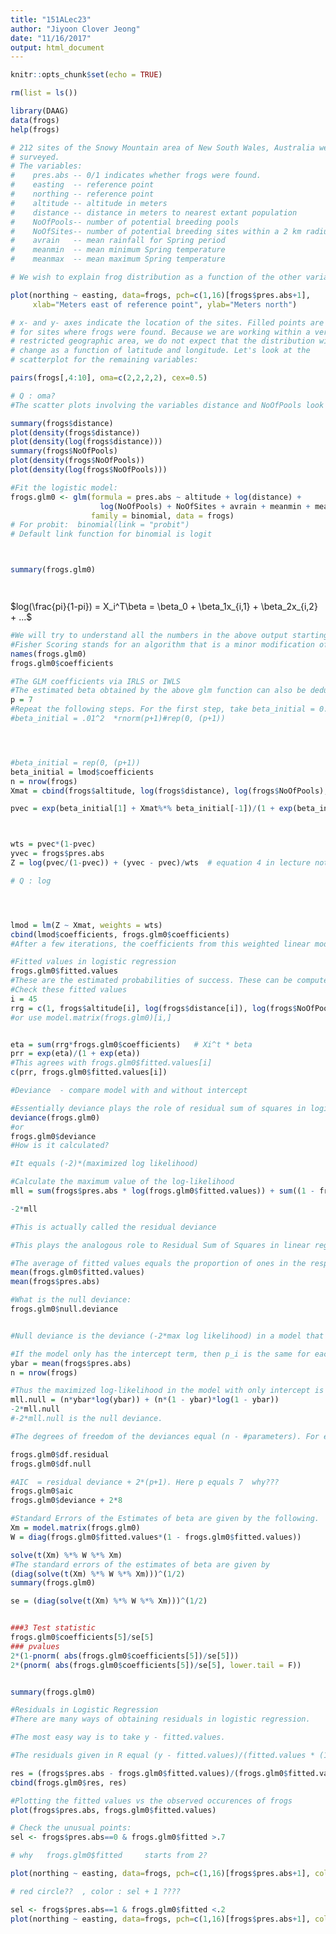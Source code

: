 ```yaml
---
title: "151ALec23"
author: "Jiyoon Clover Jeong"
date: "11/16/2017"
output: html_document
---
```


```r
knitr::opts_chunk$set(echo = TRUE)
```

```r
rm(list = ls())

library(DAAG)
data(frogs)
help(frogs)

# 212 sites of the Snowy Mountain area of New South Wales, Australia were
# surveyed.
# The variables:
#    pres.abs -- 0/1 indicates whether frogs were found.
#    easting  -- reference point
#    northing -- reference point
#    altitude -- altitude in meters
#    distance -- distance in meters to nearest extant population
#    NoOfPools-- number of potential breeding pools
#    NoOfSites-- number of potential breeding sites within a 2 km radius
#    avrain   -- mean rainfall for Spring period
#    meanmin  -- mean minimum Spring temperature
#    meanmax  -- mean maximum Spring temperature

# We wish to explain frog distribution as a function of the other variables. 

plot(northing ~ easting, data=frogs, pch=c(1,16)[frogs$pres.abs+1],
     xlab="Meters east of reference point", ylab="Meters north")

# x- and y- axes indicate the location of the sites. Filled points are
# for sites where frogs were found. Because we are working within a very
# restricted geographic area, we do not expect that the distribution will
# change as a function of latitude and longitude. Let's look at the
# scatterplot for the remaining variables:

pairs(frogs[,4:10], oma=c(2,2,2,2), cex=0.5)

# Q : oma?
#The scatter plots involving the variables distance and NoOfPools look a little odd. It makes sense to consider transforming them.   


```


```r
summary(frogs$distance)
plot(density(frogs$distance))
plot(density(log(frogs$distance))) 
summary(frogs$NoOfPools)
plot(density(frogs$NoOfPools))
plot(density(log(frogs$NoOfPools))) 


```

```r


#Fit the logistic model:
frogs.glm0 <- glm(formula = pres.abs ~ altitude + log(distance) +
                    log(NoOfPools) + NoOfSites + avrain + meanmin + meanmax,
                  family = binomial, data = frogs)
# For probit:  binomial(link = "probit")
# Default link function for binomial is logit



summary(frogs.glm0)




```


$log(\frac{pi}{1-pi}) = X_i^T\beta = \beta_0 + \beta_1x_{i,1} + \beta_2x_{i,2} + ...$


```r
#We will try to understand all the numbers in the above output starting with the coefficients. 
#Fisher Scoring stands for an algorithm that is a minor modification of Newton's method. Essentially in Fisher Scoring, one replaces the Hessian matrix of the log-likelihood function by its expectation. For logistic regression, the Hessian matrix of the log-likelihood function does not involve y and hence for logistic regression, there is no difference between Newton's method (and IRLS or IWLS) and Fisher Scoring. For other generalized linear models, they might be different. 
names(frogs.glm0)
frogs.glm0$coefficients

#The GLM coefficients via IRLS or IWLS
#The estimated beta obtained by the above glm function can also be deduced by manually going through the IRLS iterates (or by writing a for loop).
p = 7
#Repeat the following steps. For the first step, take beta_initial = 0.
#beta_initial = .01^2  *rnorm(p+1)#rep(0, (p+1))




#beta_initial = rep(0, (p+1))
beta_initial = lmod$coefficients
n = nrow(frogs)
Xmat = cbind(frogs$altitude, log(frogs$distance), log(frogs$NoOfPools), frogs$NoOfSites, frogs$avrain, frogs$meanmin, frogs$meanmax) 

pvec = exp(beta_initial[1] + Xmat%*% beta_initial[-1])/(1 + exp(beta_initial[1] + Xmat%*%beta_initial[-1]))



wts = pvec*(1-pvec)
yvec = frogs$pres.abs
Z = log(pvec/(1-pvec)) + (yvec - pvec)/wts  # equation 4 in lecture note

# Q : log 




lmod = lm(Z ~ Xmat, weights = wts)
cbind(lmod$coefficients, frogs.glm0$coefficients)
#After a few iterations, the coefficients from this weighted linear model coincide with those given by glm. 

```


```r


#Fitted values in logistic regression
frogs.glm0$fitted.values
#These are the estimated probabilities of success. These can be computed from the estimates of the beta coefficients as follows. 
#Check these fitted values
i = 45
rrg = c(1, frogs$altitude[i], log(frogs$distance[i]), log(frogs$NoOfPools[i]), frogs$NoOfSites[i], frogs$avrain[i], frogs$meanmin[i], frogs$meanmax[i])
#or use model.matrix(frogs.glm0)[i,]


eta = sum(rrg*frogs.glm0$coefficients)   # Xi^t * beta
prr = exp(eta)/(1 + exp(eta))
#This agrees with frogs.glm0$fitted.values[i]
c(prr, frogs.glm0$fitted.values[i])

#Deviance  - compare model with and without intercept

#Essentially deviance plays the role of residual sum of squares in logistic regression. 
deviance(frogs.glm0)
#or
frogs.glm0$deviance
#How is it calculated?

#It equals (-2)*(maximized log likelihood)

#Calculate the maximum value of the log-likelihood
mll = sum(frogs$pres.abs * log(frogs.glm0$fitted.values)) + sum((1 - frogs$pres.abs)*log(1 - frogs.glm0$fitted.values))

-2*mll

#This is actually called the residual deviance

#This plays the analogous role to Residual Sum of Squares in linear regression. 

#The average of fitted values equals the proportion of ones in the response variable: 
mean(frogs.glm0$fitted.values)
mean(frogs$pres.abs)

#What is the null deviance: 
frogs.glm0$null.deviance


#Null deviance is the deviance (-2*max log likelihood) in a model that only has the intercept term

#If the model only has the intercept term, then p_i is the same for each i and it is therefore fitted by the value: 
ybar = mean(frogs$pres.abs)
n = nrow(frogs)

#Thus the maximized log-likelihood in the model with only intercept is 
mll.null = (n*ybar*log(ybar)) + (n*(1 - ybar)*log(1 - ybar))
-2*mll.null
#-2*mll.null is the null deviance. 

#The degrees of freedom of the deviances equal (n - #parameters). For example, for the null deviance, the degrees of freedom equal (n-1). And for a model with p explanatory variables, the degrees of freedom for the residual deviance is (n-p-1). 

frogs.glm0$df.residual
frogs.glm0$df.null

#AIC  = residual deviance + 2*(p+1). Here p equals 7  why???
frogs.glm0$aic
frogs.glm0$deviance + 2*8   

#Standard Errors of the Estimates of beta are given by the following.
Xm = model.matrix(frogs.glm0)
W = diag(frogs.glm0$fitted.values*(1 - frogs.glm0$fitted.values))

solve(t(Xm) %*% W %*% Xm)
#The standard errors of the estimates of beta are given by
(diag(solve(t(Xm) %*% W %*% Xm)))^(1/2)
summary(frogs.glm0)

se = (diag(solve(t(Xm) %*% W %*% Xm)))^(1/2)


###3 Test statistic
frogs.glm0$coefficients[5]/se[5]
### pvalues
2*(1-pnorm( abs(frogs.glm0$coefficients[5])/se[5]))
2*(pnorm( abs(frogs.glm0$coefficients[5])/se[5], lower.tail = F))


summary(frogs.glm0)

#Residuals in Logistic Regression
#There are many ways of obtaining residuals in logistic regression. 

#The most easy way is to take y - fitted.values. 

#The residuals given in R equal (y - fitted.values)/(fitted.values * (1 - fitted.values)). It turns out that these are the residuals in the final iteration of the IWLS fit. 

res = (frogs$pres.abs - frogs.glm0$fitted.values)/(frogs.glm0$fitted.values*(1-frogs.glm0$fitted.values))
cbind(frogs.glm0$res, res)

#Plotting the fitted values vs the observed occurences of frogs
plot(frogs$pres.abs, frogs.glm0$fitted.values)

# Check the unusual points:
sel <- frogs$pres.abs==0 & frogs.glm0$fitted >.7

# why   frogs.glm0$fitted     starts from 2? 

plot(northing ~ easting, data=frogs, pch=c(1,16)[frogs$pres.abs+1], col=sel+1, xlab="Meters east of reference point", ylab="Meters north") 

# red circle??  , color : sel + 1 ????

sel <- frogs$pres.abs==1 & frogs.glm0$fitted <.2
plot(northing ~ easting, data=frogs, pch=c(1,16)[frogs$pres.abs+1], col=sel+1, xlab="Meters east of reference point", ylab="Meters north") 

```
